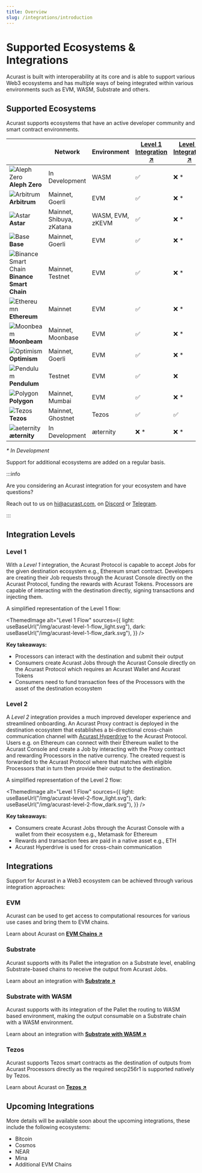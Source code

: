 ```yaml
---
title: Overview
slug: /integrations/introduction
---
```



# Supported Ecosystems & Integrations

Acurast is built with interoperability at its core and is able to support various Web3 ecosystems and has multiple ways of being integrated within various environments such as EVM, WASM, Substrate and others.

## Supported Ecosystems

Acurast supports ecosystems that have an active developer community and smart contract environments.

|                                                                                                           | Network                   | Environment      | [Level 1 Integration ↗](#level-1) | [Level 2 Integration ↗](#level-2) |
| --------------------------------------------------------------------------------------------------------- | ------------------------- | ---------------- | --------------------------------- | --------------------------------- |
| ![Aleph Zero](/img/A0-symbol_dark.svg "Aleph Zero") **Aleph Zero**                                        | In Development            | WASM             | ✅                                | ❌ \*                             |
| ![Arbitrum](/img/arbitrum_symbol.svg "Arbitrum") **Arbitrum**                                             | Mainnet, Goerli           | EVM              | ✅                                | ❌ \*                             |
| ![Astar](/img/astar_symbol.svg "Astar") **Astar**                                                         | Mainnet, Shibuya, zKatana | WASM, EVM, zKEVM | ✅                                | ❌ \*                             |
| ![Base](/img/base_symbol.svg "Base") **Base**                                                             | Mainnet, Goerli           | EVM              | ✅                                | ❌ \*                             |
| ![Binance Smart Chain](/img/binance-smart-chain_symbol.svg "Binance Smart Chain") **Binance Smart Chain** | Mainnet, Testnet          | EVM              | ✅                                | ❌ \*                             |
| ![Ethereumn](/img/ethereum_symbol.svg "Ethereum") **Ethereum**                                            | Mainnet                   | EVM              | ✅                                | ❌ \*                             |
| ![Moonbeam](/img/moonbeam_symbol.svg "Moonbeam") **Moonbeam**                                             | Mainnet, Moonbase         | EVM              | ✅                                | ❌ \*                             |
| ![Optimism](/img/optimism_symbol.svg "Optimism") **Optimism**                                             | Mainnet, Goerli           | EVM              | ✅                                | ❌ \*                             |
| ![Pendulum](/img/pendulum_symbol.svg "Pendulum") **Pendulum**                                             | Testnet                   | EVM              | ✅                                | ❌                                |
| ![Polygon](/img/polygon_symbol.svg "Polygon") **Polygon**                                                 | Mainnet, Mumbai           | EVM              | ✅                                | ❌ \*                             |
| ![Tezos](/img/tezos_symbol.svg "Tezos") **Tezos**                                                         | Mainnet, Ghostnet         | Tezos            | ✅                                | ✅                                |
| ![aeternity](/img/aeternity_symbol.svg "aeternity") **æternity**                                          | In Development            | æternity         | ❌ \*                             | ❌ \*                             |

_\* In Development_

Support for additional ecosystems are added on a regular basis.

:::info

Are you considering an Acurast integration for your ecosystem and have questions?

Reach out to us on [hi@acurast.com](mailto:hi@acurast.com), on [Discord](https://discord.gg/wqgC6b6aKe) or [Telegram](https://t.me/acurastnetwork).

:::

<div class="padding-vert--md"></div>

## Integration Levels

### Level 1

With a _Level 1_ integration, the Acurast Protocol is capable to accept Jobs for the given destination ecosystem e.g., Ethereum smart contract. Developers are creating their Job requests through the Acurast Console directly on the Acurast Protocol, funding the rewards with Acurast Tokens. Processors are capable of interacting with the destination directly, signing transactions and injecting them.

A simplified representation of the Level 1 flow:

<div class="padding-vert--lg"></div>

<ThemedImage
  alt="Level 1 Flow"
  sources={{
    light: useBaseUrl("/img/acurast-level-1-flow_light.svg"),
    dark: useBaseUrl("/img/acurast-level-1-flow_dark.svg"),
  }}
/>

<div class="padding-vert--lg"></div>

**Key takeaways:**

- Processors can interact with the destination and submit their output
- Consumers create Acurast Jobs through the Acurast Console directly on the Acurast Protocol which requires an Acurast Wallet and Acurast Tokens
- Consumers need to fund transaction fees of the Processors with the asset of the destination ecosystem

### Level 2

A _Level 2_ integration provides a much improved developer experience and streamlined onboarding. An Acurast Proxy contract is deployed in the destination ecosystem that establishes a bi-directional cross-chain communication channel with [Acurast Hyperdrive](/acurast-protocol/modules/hyperdrive) to the Acurast Protocol. Users e.g. on Ethereum can connect with their Ethereum wallet to the Acurast Console and create a Job by interacting with the Proxy contract and rewarding Processors in the native currency. The created request is forwarded to the Acurast Protocol where that matches with eligible Processors that in turn then provide their output to the destination.

A simplified representation of the Level 2 flow:

<div class="padding-vert--lg"></div>

<ThemedImage
  alt="Level 1 Flow"
  sources={{
    light: useBaseUrl("/img/acurast-level-2-flow_light.svg"),
    dark: useBaseUrl("/img/acurast-level-2-flow_dark.svg"),
  }}
/>

<div class="padding-vert--lg"></div>

**Key takeaways:**

- Consumers create Acurast Jobs through the Acurast Console with a wallet from their ecosystem e.g., Metamask for Ethereum
- Rewards and transaction fees are paid in a native asset e.g., ETH
- Acurast Hyperdrive is used for cross-chain communication

## Integrations

Support for Acurast in a Web3 ecosystem can be achieved through various integration approaches:

### EVM

Acurast can be used to get access to computational resources for various use cases and bring them to EVM chains.

Learn about Acurast on **[EVM Chains ↗](/integrations/evm/)**

### Substrate

Acurast supports with its Pallet the integration on a Substrate level, enabling Substrate-based chains to receive the output from Acurast Jobs.

Learn about an integration with **[Substrate ↗](/integrations/substrate/)**

### Substrate with WASM

Acurast supports with its integration of the Pallet the routing to WASM based environment, making the output consumable on a Substrate chain with a WASM environment.

Learn about an integration with **[Substrate with WASM ↗](/integrations/substrate-wasm/)**

### Tezos

Acurast supports Tezos smart contracts as the destination of outputs from Acurast Processors directly as the required secp256r1 is supported natively by Tezos.

Learn about Acurast on **[Tezos ↗](/integrations/tezos/)**

## Upcoming Integrations

More details will be available soon about the upcoming integrations, these include the following ecosystems:

- Bitcoin
- Cosmos
- NEAR
- Mina
- Additional EVM Chains

